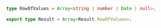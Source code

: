 ```typescript
type RowOfValues = Array<string | number | Date | null>;

export type Result = Array<Result.RowOfValues>;
```